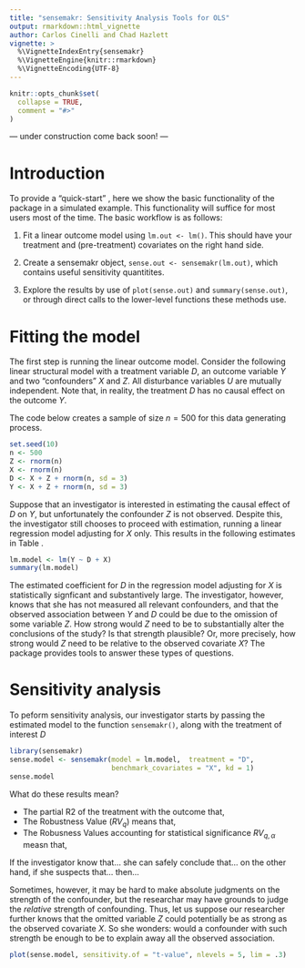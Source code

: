 ```yaml
---
title: "sensemakr: Sensitivity Analysis Tools for OLS"
output: rmarkdown::html_vignette
author: Carlos Cinelli and Chad Hazlett
vignette: >
  %\VignetteIndexEntry{sensemakr}
  %\VignetteEngine{knitr::rmarkdown}
  %\VignetteEncoding{UTF-8}
---
```


```r
knitr::opts_chunk$set(
  collapse = TRUE,
  comment = "#>"
)
```
--- under construction come back soon! ---

# Introduction

To provide a "quick-start" , here we show the basic functionality of the package in a simulated example. This functionality will suffice for most users most of the time.  The basic workflow is as follows: 

1) Fit a linear outcome model using `lm.out <- lm()`. This should have your treatment and (pre-treatment) covariates on the right hand side.   

2) Create a sensemakr object, `sense.out <- sensemakr(lm.out)`, which contains useful sensitivity quantitites.

3) Explore the results by use of `plot(sense.out)` and `summary(sense.out)`, or through direct calls to the lower-level functions these methods use.

# Fitting the model

The first step is running the linear outcome model. Consider the following linear structural model with a treatment variable $D$, an outcome variable $Y$ and two "confounders" $X$ and $Z$. All disturbance variables $U$ are mutually independent. Note that, in reality, the treatment $D$ has no causal effect on the outcome $Y$. 

\begin{align}
Z &= U_{z}\\
X &= U_{x}\\
D &= X + Z + U_d\\
Y &= X + Z + U_y
\end{align}

The code below creates a sample of size $n = 500$ for this data generating process.

```r
set.seed(10)
n <- 500
Z <- rnorm(n)
X <- rnorm(n)
D <- X + Z + rnorm(n, sd = 3)
Y <- X + Z + rnorm(n, sd = 3)
```

Suppose that an investigator is interested in estimating the causal effect of $D$ on $Y$, but unfortunately the confounder $Z$ is not observed. Despite this, the investigator still chooses to proceed with estimation, running a linear regression model adjusting for $X$ only. This results in the following estimates in Table \ref{tab:example}.

```r
lm.model <- lm(Y ~ D + X)
summary(lm.model)
```

The estimated coefficient for $D$ in the regression model adjusting for $X$ is statistically signficant and substantively large. The investigator, however, knows that she has not measured all relevant confounders, and that the observed association between $Y$ and $D$ could be due to the omission of some variable $Z$. How strong would $Z$ need to be to substantially alter the conclusions of the study? Is that strength plausible? Or, more precisely, how strong would $Z$ need to be relative to the observed covariate $X$? The \pkg{sensemakr} package provides tools to answer these types of questions.

# Sensitivity analysis

To peform sensitivity analysis, our investigator starts by passing the estimated model to the function `sensemakr()`, along with the treatment of interest $D$ 

```r
library(sensemakr)
sense.model <- sensemakr(model = lm.model,  treatment = "D", 
                         benchmark_covariates = "X", kd = 1)
sense.model
```

What do these results mean?

- The partial R2 of the treatment with the outcome that,
- The Robustness Value ($RV_{q}$) means that,
- The Robusness Values accounting for statistical significance $RV_{q, \alpha}$ measn that,

If the investigator know that... she can safely conclude that... on the other hand, if she suspects that... then...

Sometimes, however, it may be hard to make absolute judgments on the strength of the confounder, but the researchar may have grounds to judge the *relative* strength of confounding. Thus, let us suppose our researcher further knows that the omitted variable $Z$ could potentially be as strong as the observed covariate $X$. So she wonders: would a confounder with such strength be enough to be to explain away all the observed association. 


```r
plot(sense.model, sensitivity.of = "t-value", nlevels = 5, lim = .3)
```
